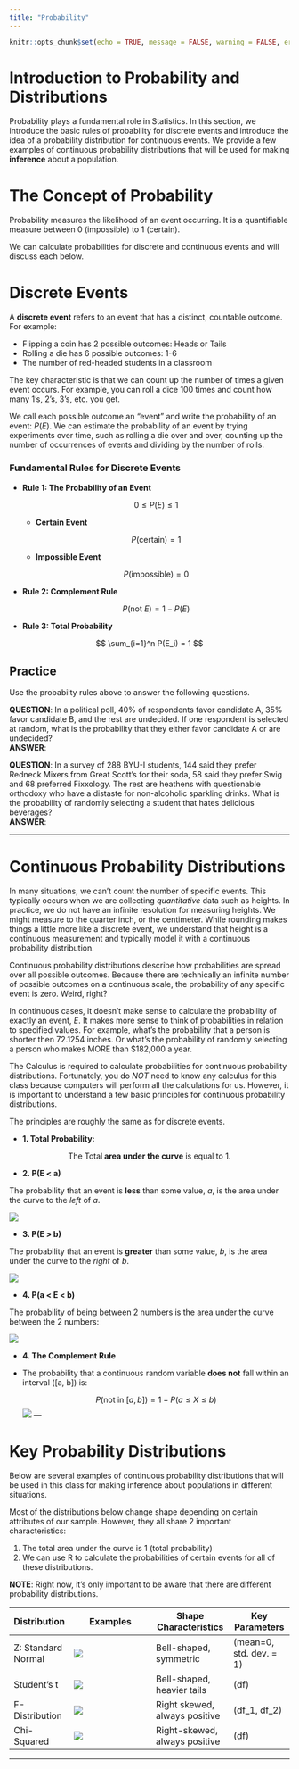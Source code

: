 ```yaml
---
title: "Probability"
---
```

```r
knitr::opts_chunk$set(echo = TRUE, message = FALSE, warning = FALSE, error = TRUE)
```

# Introduction to Probability and Distributions

Probability plays a fundamental role in Statistics.  In this section, we introduce the basic rules of probability for discrete events and introduce the idea of a probability distribution for continuous events.  We provide a few examples of continuous probability distributions that will be used for making **inference** about a population.  


# The Concept of Probability

Probability measures the likelihood of an event occurring.  It is a quantifiable measure between 0 (impossible) to 1 (certain).  

We can calculate probabilities for discrete and continuous events and will discuss each below.  


# Discrete Events

A **discrete event** refers to an event that has a distinct, countable outcome.  For example:  

  * Flipping a coin has 2 possible outcomes:  Heads or Tails
  * Rolling a die has 6 possible outcomes: 1-6
  * The number of red-headed students in a classroom

The key characteristic is that we can count up the number of times a given event occurs.  For example, you can roll a dice 100 times and count how many 1's, 2's, 3's, etc. you get.  

We call each possible outcome an "event" and write the probability of an event:  $P(E)$.  We can estimate the probability of an event by trying experiments over time, such as rolling a die over and over, counting up the number of occurrences of events and dividing by the number of rolls.  

### Fundamental Rules for Discrete Events

- **Rule 1: The Probability of an Event**
  
  $$
  0 \leq P(E) \leq 1
  $$
  - **Certain Event**
  
  $$
  P(\text{certain}) = 1
  $$
  
  - **Impossible Event**
  
  $$
  P(\text{impossible}) = 0
  $$
  
- **Rule 2: Complement Rule**
  
  $$
  P(\text{not } E) = 1 - P(E)
  $$
- **Rule 3: Total Probability**
  
$$
\sum_{i=1}^n P(E_i) = 1
$$

## Practice

Use the probabilty rules above to answer the following questions.  

__QUESTION__:  In a political poll, 40% of respondents favor candidate A, 35% favor candidate B, and the rest are undecided. If one respondent is selected at random, what is the probability that they either favor candidate A or are undecided?  
__ANSWER__:  

__QUESTION__:  In a survey of 288 BYU-I students, 144 said they prefer Redneck Mixers from Great Scott's for their soda, 58 said they prefer Swig and 68 preferred Fixxology.  The rest are heathens with questionable orthodoxy who have a distaste for non-alcoholic sparkling drinks.  What is the probability of randomly selecting a student that hates delicious beverages?  
__ANSWER__:  


---

# Continuous Probability Distributions

In many situations, we can't count the number of specific events.  This typically occurs when we are collecting *quantitative* data such as heights.  In practice, we do not have an infinite resolution for measuring heights.  We might measure to the quarter inch, or the centimeter.  While rounding makes things a little more like a discrete event, we understand that height is a continuous measurement and typically model it with a continuous probability distribution.  

Continuous probability distributions describe how probabilities are spread over all possible outcomes.  Because there are technically an infinite number of possible outcomes on a continuous scale, the probability of any specific event is zero.  Weird, right?   

In continuous cases, it doesn't make sense to calculate the probability of exactly an event, $E$.  It makes more sense to think of probabilities in relation to specified values.  For example, what's the probability that a person is shorter then 72.1254 inches.  Or what's the probability of randomly selecting a person who makes MORE than \$182,000 a year.  

The Calculus is required to calculate probabilities for continuous probability distributions.  Fortunately, you do *NOT* need to know any calculus for this class because computers will perform all the calculations for us.  However, it is important to understand a few basic principles for continuous probability distributions.  

The principles are roughly the same as for discrete events.  


  - **1. Total Probability:**

$$\text{The Total} \textbf{ area under the curve} \text{ is equal to 1.}$$  

  -  **2. P(E < a)**

The probability that an event is **less** than some value, $a$, is the area under the curve to the *left* of $a$.

![](https://github.com/byuistats/Math221D_Course/raw/main/Images/Prob_Less_Than_Example.png)

  -  **3. P(E > b)**

The probability that an event is **greater** than some value, $b$, is the area under the curve to the *right* of $b$.

![](https://github.com/byuistats/Math221D_Course/raw/main/Images/Prob_Greater_Than_Example.png)

  -  **4. P(a < E < b)**

The probability of being between 2 numbers is the area under the curve between the 2 numbers:

![](https://github.com/byuistats/Math221D_Course/raw/main/Images/Normal_Probability_Example.png)

  - **4. The Complement Rule**
  
- The probability that a continuous random variable **does not** fall within an interval \([a, b]\) is:
  
  $$
  P(\text{not in } [a, b]) = 1 - P(a \leq X \leq b)
  $$
![](https://github.com/byuistats/Math221D_Course/raw/main/Images/Prob_Outside_Range.png)
---

# Key Probability Distributions

Below are several examples of continuous probability distributions that will be used in this class for making inference about populations in different situations.  

Most of the distributions below change shape depending on certain attributes of our sample.  However, they all share 2 important characteristics:  

  1. The total area under the curve is 1 (total probability)
  2. We can use R to calculate the probabilities of certain events for all of these distributions.
  
__NOTE__:  Right now, it's only important to be aware that there are different probability distributions.  


| Distribution     | Examples                                     | Shape Characteristics              | Key Parameters               |
|------------------|----------------------------------------------|-------------------------------------|------------------------------|
| Z: Standard Normal           | ![](https://github.com/byuistats/Math221D_Course/raw/main/Images/Standard_Normal_Distribution_Example.png)     | Bell-shaped, symmetric            | (mean=0, std. dev. = 1)               |
| Student's t      | ![](https://github.com/byuistats/Math221D_Course/raw/main/Images/Students_T_Examples.png)          | Bell-shaped, heavier tails        | \(df\)                      |
| F-Distribution   | ![](https://github.com/byuistats/Math221D_Course/raw/main/Images/F_Dist_Example.png)                   | Right skewed, always positive                   | \(df_1, df_2\)              |
| Chi-Squared      | ![](https://github.com/byuistats/Math221D_Course/raw/main/Images/Chi_Square_Dist_Examples.png)          | Right-skewed, always positive                      | \(df\)                      |

---

